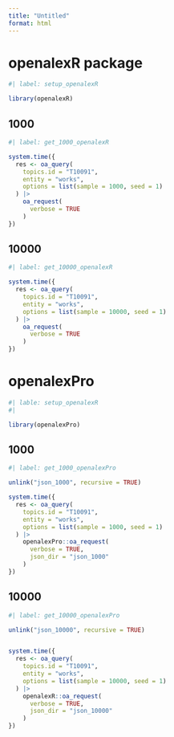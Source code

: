 ```yaml
---
title: "Untitled"
format: html
---
```


# openalexR package
```r
#| label: setup_openalexR

library(openalexR)
```

## 1000
```r
#| label: get_1000_openalexR

system.time({
  res <- oa_query(
    topics.id = "T10091",
    entity = "works",
    options = list(sample = 1000, seed = 1)
  ) |>
    oa_request(
      verbose = TRUE
    )
})

```

## 10000

```r
#| label: get_10000_openalexR

system.time({
  res <- oa_query(
    topics.id = "T10091",
    entity = "works",
    options = list(sample = 10000, seed = 1)
  ) |>
    oa_request(
      verbose = TRUE
    )
})
```

# openalexPro

```r
#| lable: setup_openalexR
#|

library(openalexPro)
```


## 1000
```r
#| label: get_1000_openalexPro

unlink("json_1000", recursive = TRUE)

system.time({
  res <- oa_query(
    topics.id = "T10091",
    entity = "works",
    options = list(sample = 1000, seed = 1)
  ) |>
    openalexPro::oa_request(
      verbose = TRUE,
      json_dir = "json_1000"
    )
})

```

## 10000

```r
#| label: get_10000_openalexPro

unlink("json_10000", recursive = TRUE)


system.time({
  res <- oa_query(
    topics.id = "T10091",
    entity = "works",
    options = list(sample = 10000, seed = 1)
  ) |>
    openalexR::oa_request(
      verbose = TRUE,
      json_dir = "json_10000"
    )
})
```
